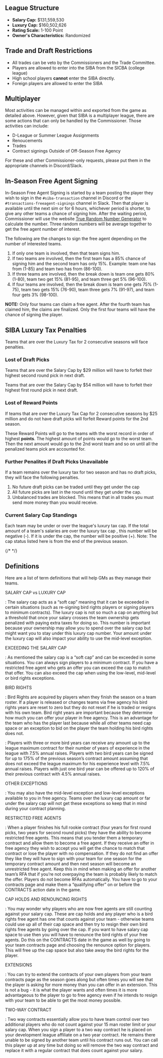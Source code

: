 
<Layout title="SIBA Rules">

<RulesIntro league="pro" slot="intro" />

<EventCalendar league="pro" slot="calendar" />

## League Structure

- **Salary Cap:** \$131,559,530
- **Luxury Cap:** \$160,502,626
- **Rating Scale:** 1-100 Point
- **Owner's Characteristics:** Randomized

## Trade and Draft Restrictions

- All trades can be veto by the Commissioners and the Trade Committee.
- Players are allowed to enter into the SIBA from the SICBA (college league)
- High school players **cannot** enter the SIBA directly.
- Foreign players are allowed to enter the SIBA

## Multiplayer

Most activities can be managed within and exported from the game as detailed above. However, given that SIBA is a multiplayer league, there are some actions that can only be handled by the Commissioner. Those activities can include:

- D-League or Summer League Assignments
- Renoucements
- Trades
- Contract signings Outside of Off-Season Free Agency

For these and other Commissioner-only requests, please put them in the appropriate channels in Discord/Slack.

## In-Season Free Agent Signing

In-Season Free Agent Signing is started by a team posting the player they wish to sign in the `#siba-transaction` channel in Discord or the `#transactions-freeagent-signings` channel in Slack. Then that player is available until the next sim or for 6 hours, whichever period is shorter, to give any other teams a chance of signing him. After the waiting period, Commissioner will use the website [True Random Number Generator](http://www.random.org/) to calculate the number. Three random numbers will be average together to get the free agent number of interest.

The following are the changes to sign the free agent depending on the number of interested teams.

1. If only one team is involved, then that team signs him.
2. If two teams are involved, then the first team has a 85% chance of signing him and the second team has only 15%. Example: team one has from (1-85) and team two has from (86-100).
3. If three teams are involved, then the break down is team one gets 80% (1-80), team two get 15% (81-95), and team three get 5% (96-100).
4. If four teams are involved, then the break down is team one gets 75% (1-75), team two gets 15% (76-90), team three gets 7% (91-97), and team four gets 3% (98-100).

**NOTE:** Only four teams can claim a free agent. After the fourth team has
claimed him, the claims are finalized. Only the first four teams will
have the chance of signing the player.

## SIBA Luxury Tax Penalties

Teams that are over the Luxury Tax for 2 consecutive seasons will face penalties.

### Lost of Draft Picks

Teams that are over the Salary Cap by $29 million will have to forfeit their highest second round pick in next draft.

Teams that are over the Salary Cap by $54 million will have to forfeit their highest first round pick in next draft.

### Lost of Reward Points

If teams that are over the Luxury Tax Cap for 2 consecutive seasons by $25 million and do not have draft picks will forfeit Reward points for the 2nd season.

These Reward Points will go to the teams with the worst record in order of highest **points**. The highest amount of points would go to the worst team. Then the next amount would go to the 2nd worst team and so on until all the penalized teams pick are accounted for.

### Further Penalites if Draft Picks Unavailable

If a team remains over the luxury tax for two season and has no draft picks, they will face the following penalties.

1. No future draft picks can be traded until they get under the cap
2. All future picks are last in the round until they get under the cap.
3. Unbalanced trades are blocked. This means that in all trades you must send more money than you would receive.

### Current Salary Cap Standings

Each team may be under or over the league's luxury tax cap. If the total amount of a team's salaries are over the luxury tax cap , this number will be negative (-). If it is under the cap, the number will be positive (+). Note: The cap status listed here is from the end of the previous season.

{/* <MemberLuxuryCap /> */}

## Definitions

Here are a list of term definitions that will help GMs as they manage their teams.

SALARY CAP vs LUXURY CAP

: The salary cap acts as a “soft cap” meaning that it can be exceeded in
certain situations (such as re-signing bird rights players or signing
players to minimum contracts). The luxury cap is not so much a cap on
anything but a threshold that once your salary crosses the team
ownership gets penalized with paying extra taxes for doing so. This
number is important because your ownership may allow you to spend over
the salary cap but might want you to stay under this luxury cap number.
Your amount under the luxury cap will also impact your ability to use
the mid-level exception.

EXCEEDING THE SALARY CAP

: As mentioned the salary cap is a “soft cap” and can be exceeded
in some situations. You can always sign players to a minimum contract.
If you have a restricted free agent who gets an offer you can exceed the
cap to match that offer. You can also exceed the cap when using the
low-level, mid-level or bird rights exceptions.

BIRD RIGHTS

: Bird Rights are acquired by players when they finish the season
on a team roster. If a player is released or changes teams via free
agency his bird rights years are reset to zero but they do not reset if
he is traded or resigns with his own team. Bird right years are
important because they determine how much you can offer your player in
free agency. This is an advantage for the team who has the player last
because while all other teams need cap space or an exception to bid on
the player the team holding his bird rights does not.

: Players with three or more bird years can receive any amount up to the
league maximum contract for their number of years of experience in the
league with 7.5% annual raises. Players with two bird years can be
signed for up to 175% of the previous season’s contract amount assuming
that does not exceed the league maximum for his experience level with
7.5% annual raises. Players with just one bird year can be offered up to
120% of their previous contract with 4.5% annual raises.

OTHER EXCEPTIONS

: You may also have the mid-level exception and low-level exceptions
available to you in free agency. Teams over the luxury cap amount or far
under the salary cap will not get these exceptions so keep that in mind
during your contract planning.

RESTRICTED FREE AGENTS

: When a player finishes his full rookie contract (four years for first
round picks, two years for second round picks) they have the ability to
become restricted free agents. This means that you tender them a
temporary contract and allow them to become a free agent. If they
receive an offer in free agency they wish to accept you will get the
chance to match that contract or lose the player with no compensation.
If they do not find an offer they like they will have to sign with your
team for one season for the temporary contract amount and then next
season will become an unrestricted free agent. Keep this in mind when
making an offer for another team’s RFA that if you’re not overpaying the
team is probably likely to match the offer. Players do not become RFAs
automatically. You have to go to your contracts page and make them a
“qualifying offer” on or before the CONTRACTS action date in the game.

CAP HOLDS AND RENOUNCING RIGHTS

: You may wonder why players who are now free agents are still
counting against your salary cap. These are cap holds and any player who
is a bird rights free agent has one that counts against your team -
otherwise teams could use up all of their cap space and then try to
resign their own bird rights free agents by going over the cap. If you
want to have salary cap space to use then you will have to renounce the
bird rights of your free agents. Do this on the CONTRACTS date in the
game as well by going to your team contracts page and choosing the
renounce option for players. This will free up the cap space but also
take away the bird rights for the player.

EXTENSIONS

: You can try to extend the contracts of your own players from your
team contracts page as the season goes along but often times you will
see that the player is asking for more money than you can offer in an
extension. This is not a bug - it is what the player wants and often
times it is more advantageous to the player to go to free agency even if
he intends to resign with your team to be able to get the most money
possible.

TWO-WAY CONTRACT

: Two way contracts essentially allow you to have
team control over two additional players who do not count against your
15 man roster limit or your salary cap. When you sign a player to a two
way contract he is placed on your development league affiliate on a two
year contract. He remains there unable to be signed by another team
until his contract runs out. You can call this player up at any time but
doing so will remove the two way contract and replace it with a regular
contract that does count against your salary.

</Layout>
